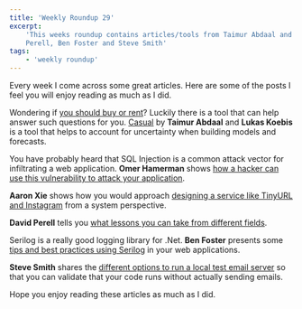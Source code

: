 ```yaml
---
title: 'Weekly Roundup 29'
excerpt:
    'This weeks roundup contains articles/tools from Taimur Abdaal and Lukas Koebis, Omer Hamerman, Aaron Xie, David
    Perell, Ben Foster and Steve Smith'
tags:
    - 'weekly roundup'
---
```


Every week I come across some great articles. Here are some of the posts I feel you will enjoy reading as much as I did.

Wondering if [you should buy or rent](./rent-buy-house)? Luckily there is a tool that can help answer such questions for
you. [Casual](https://www.causal.app/) by **Taimur Abdaal** and **Lukas Koebis** is a tool that helps to account for
uncertainty when building models and forecasts.

You have probably heard that SQL Injection is a common attack vector for infiltrating a web application. **Omer
Hamerman** shows
[how a hacker can use this vulnerability to attack your application](https://omerxx.com/sql-injection-intro/).

**Aaron Xie** shows how you would approach
[designing a service like TinyURL and Instagram](https://www.educative.io/blog/system-design-tinyurl-instagram) from a
system perspective.

**David Perell** tells you
[what lessons you can take from different fields](https://threadreaderapp.com/thread/1192474076360654850.html).

Serilog is a really good logging library for .Net. **Ben Foster** presents some
[tips and best practices using Serilog](https://ben.onfabrik.com/blog/serilog-logging-best-practices) in your web
applications.

**Steve Smith** shares the
[different options to run a local test email server](https://ardalis.com/configuring-a-local-test-email-server) so that
you can validate that your code runs without actually sending emails.

Hope you enjoy reading these articles as much as I did.
